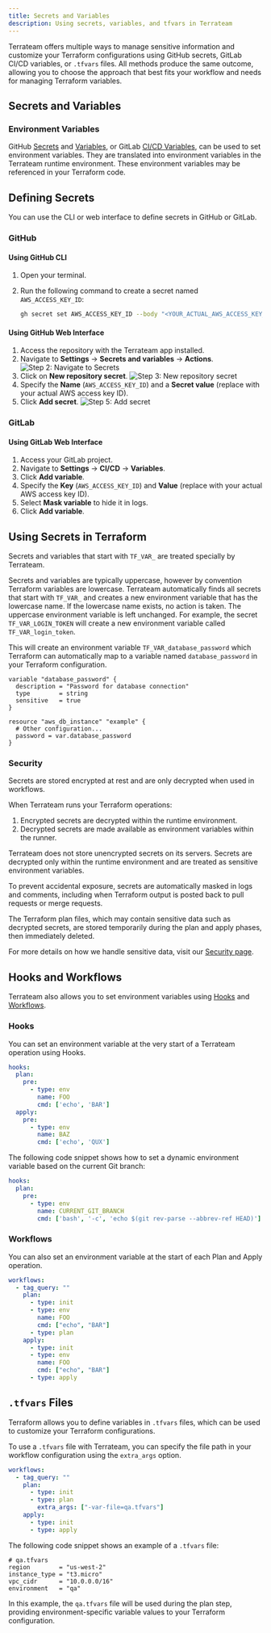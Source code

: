 ```yaml
---
title: Secrets and Variables
description: Using secrets, variables, and tfvars in Terrateam
---
```


Terrateam offers multiple ways to manage sensitive information and customize your Terraform configurations using GitHub secrets, GitLab CI/CD variables, or `.tfvars` files. All methods produce the same outcome, allowing you to choose the approach that best fits your workflow and needs for managing Terraform variables.

## Secrets and Variables

### Environment Variables

GitHub [Secrets](https://docs.github.com/en/actions/security-guides/encrypted-secrets) and [Variables](https://docs.github.com/en/actions/learn-github-actions/variables), or GitLab [CI/CD Variables](https://docs.gitlab.com/ee/ci/variables/), can be used to set environment variables. They are translated into environment variables in the Terrateam runtime environment. These environment variables may be referenced in your Terraform code.

## Defining Secrets

You can use the CLI or web interface to define secrets in GitHub or GitLab.

### GitHub

#### Using GitHub CLI

1. Open your terminal.
2. Run the following command to create a secret named `AWS_ACCESS_KEY_ID`:

    ```bash
    gh secret set AWS_ACCESS_KEY_ID --body "<YOUR_ACTUAL_AWS_ACCESS_KEY_ID>"
    ```

#### Using GitHub Web Interface

1. Access the repository with the Terrateam app installed.
2. Navigate to **Settings** → **Secrets and variables** → **Actions**.
    ![Step 2: Navigate to Secrets](/src/assets/navigate-secrets.png)
3. Click on **New repository secret**.
    ![Step 3: New repository secret](/src/assets/new-repo-secret.png)
4. Specify the **Name** (`AWS_ACCESS_KEY_ID`) and a **Secret value** (replace with your actual AWS access key ID).
5. Click **Add secret**.
    ![Step 5: Add secret](/src/assets/add-secret.png)

### GitLab

#### Using GitLab Web Interface

1. Access your GitLab project.
2. Navigate to **Settings** → **CI/CD** → **Variables**.
3. Click **Add variable**.
4. Specify the **Key** (`AWS_ACCESS_KEY_ID`) and **Value** (replace with your actual AWS access key ID).
5. Select **Mask variable** to hide it in logs.
6. Click **Add variable**.

## Using Secrets in Terraform

Secrets and variables that start with `TF_VAR_` are treated specially by Terrateam.

Secrets and variables are typically uppercase, however by convention Terraform variables are lowercase. Terrateam automatically finds all secrets that start with `TF_VAR_` and creates a new environment variable that has the lowercase name. If the lowercase name exists, no action is taken. The uppercase environment variable is left unchanged. For example, the secret `TF_VAR_LOGIN_TOKEN` will create a new environment variable called `TF_VAR_login_token`.

This will create an environment variable `TF_VAR_database_password` which Terraform can automatically map to a variable named `database_password` in your Terraform configuration.

```hcl
variable "database_password" {
  description = "Password for database connection"
  type        = string
  sensitive   = true
}

resource "aws_db_instance" "example" {
  # Other configuration...
  password = var.database_password
}
```
### Security

Secrets are stored encrypted at rest and are only decrypted when used in workflows. 

When Terrateam runs your Terraform operations:

1. Encrypted secrets are decrypted within the runtime environment.
2. Decrypted secrets are made available as environment variables within the runner.

<Aside type="tip" title="Your data is protected">
Terrateam does not store unencrypted secrets on its servers. Secrets are decrypted only within the runtime environment and are treated as sensitive environment variables.

To prevent accidental exposure, secrets are automatically masked in logs and comments, including when Terraform output is posted back to pull requests or merge requests.
</Aside>

The Terraform plan files, which may contain sensitive data such as decrypted secrets, are stored temporarily during the plan and apply phases, then immediately deleted.

For more details on how we handle sensitive data, visit our [Security page](https://terrateam.io/security).

## Hooks and Workflows

Terrateam also allows you to set environment variables using [Hooks](/reference/configuration/hooks) and [Workflows](/reference/configuration/workflows).

### Hooks

You can set an environment variable at the very start of a Terrateam operation using Hooks.

```yaml
hooks:
  plan:
    pre:
      - type: env
        name: FOO
        cmd: ['echo', 'BAR']
  apply:
    pre:
      - type: env
        name: BAZ
        cmd: ['echo', 'QUX']
```

The following code snippet shows how to set a dynamic environment variable based on the current Git branch:

```yaml
hooks:
  plan:
    pre:
      - type: env
        name: CURRENT_GIT_BRANCH
        cmd: ['bash', '-c', 'echo $(git rev-parse --abbrev-ref HEAD)']
```

### Workflows

You can also set an environment variable at the start of each Plan and Apply operation.

```yaml
workflows:
  - tag_query: ""
    plan:
      - type: init
      - type: env
        name: FOO
        cmd: ["echo", "BAR"]
      - type: plan
    apply:
      - type: init
      - type: env
        name: FOO
        cmd: ["echo", "BAR"]
      - type: apply
```

## `.tfvars` Files

Terraform allows you to define variables in `.tfvars` files, which can be used to customize your Terraform configurations.

To use a `.tfvars` file with Terrateam, you can specify the file path in your workflow configuration using the `extra_args` option.

```yaml
workflows:
  - tag_query: ""
    plan:
      - type: init
      - type: plan
        extra_args: ["-var-file=qa.tfvars"]
    apply:
      - type: init
      - type: apply
```

The following code snippet shows an example of a `.tfvars` file:

```hcl
# qa.tfvars
region        = "us-west-2"
instance_type = "t3.micro"
vpc_cidr      = "10.0.0.0/16"
environment   = "qa"
```

In this example, the `qa.tfvars` file will be used during the plan step, providing environment-specific variable values to your Terraform configuration.
